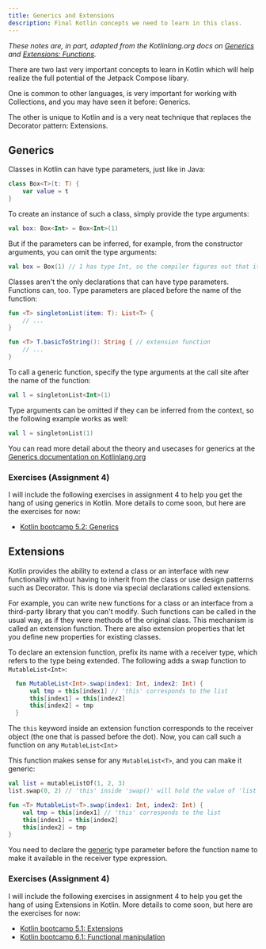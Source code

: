 ```yaml
---
title: Generics and Extensions
description: Final Kotlin concepts we need to learn in this class.
---
```


*These notes are, in part, adapted from the Kotlinlang.org  docs on [Generics](https://kotlinlang.org/docs/generics.html) and [Extensions: Functions](https://kotlinlang.org/docs/extensions.html).* 

There are two last very important concepts to learn in Kotlin which will help realize the full potential of the Jetpack Compose libary. 

One is common to other languages, is very important for working with Collections, and you may have seen it before: Generics. 

The other is unique to Kotlin and is a very neat technique that replaces the Decorator pattern: Extensions.

## Generics

Classes in Kotlin can have type parameters, just like in Java:

```kotlin
class Box<T>(t: T) {
    var value = t
}
```

To create an instance of such a class, simply provide the type arguments:

```kotlin
val box: Box<Int> = Box<Int>(1)
```

But if the parameters can be inferred, for example, from the constructor arguments, you can omit the type arguments:

```kotlin
val box = Box(1) // 1 has type Int, so the compiler figures out that it is Box<Int>
```

Classes aren't the only declarations that can have type parameters. Functions can, too. Type parameters are placed before the name of the function:

```kotlin title=""
fun <T> singletonList(item: T): List<T> {
    // ...
}

fun <T> T.basicToString(): String { // extension function
    // ...
}
```

To call a generic function, specify the type arguments at the call site after the name of the function:

```kotlin
val l = singletonList<Int>(1)
```

Type arguments can be omitted if they can be inferred from the context, so the following example works as well:

```kotlin
val l = singletonList(1)
```

You can read more detail about the theory and usecases for generics at the [Generics documentation on Kotlinlang.org](https://kotlinlang.org/docs/generics.html)

### Exercises (Assignment 4)

I will include the following exercises in assignment 4 to help you get the hang of using generics in Kotlin. More details to come soon, but here are the exercises for now:

- [Kotlin bootcamp 5.2: Generics](https://developer.android.com/codelabs/kotlin-bootcamp-generics#0)

## Extensions

Kotlin provides the ability to extend a class or an interface with new functionality without having to inherit from the class or use design patterns such as Decorator. This is done via special declarations called extensions.

For example, you can write new functions for a class or an interface from a third-party library that you can't modify. Such functions can be called in the usual way, as if they were methods of the original class. This mechanism is called an extension function. There are also extension properties that let you define new properties for existing classes.

To declare an extension function, prefix its name with a receiver type, which refers to the type being extended. The following adds a swap function to `MutableList<Int>`:

```kotlin
  fun MutableList<Int>.swap(index1: Int, index2: Int) {
      val tmp = this[index1] // 'this' corresponds to the list
      this[index1] = this[index2]
      this[index2] = tmp
  }
```

The `this` keyword inside an extension function corresponds to the receiver object (the one that is passed before the dot). Now, you can call such a function on any `MutableList<Int>`

This function makes sense for any `MutableList<T>`, and you can make it generic:

```kotlin
val list = mutableListOf(1, 2, 3)
list.swap(0, 2) // 'this' inside 'swap()' will hold the value of 'list'
```

```kotlin
fun <T> MutableList<T>.swap(index1: Int, index2: Int) {
    val tmp = this[index1] // 'this' corresponds to the list
    this[index1] = this[index2]
    this[index2] = tmp
}
```

You need to declare the [generic](#generics) type parameter before the function name to make it available in the receiver type expression. 

### Exercises (Assignment 4)

I will include the following exercises in assignment 4 to help you get the hang of using Extensions in Kotlin. More details to come soon, but here are the exercises for now:

- [Kotlin bootcamp 5.1: Extensions](https://developer.android.com/codelabs/kotlin-bootcamp-extensions#0)
- [Kotlin bootcamp 6.1: Functional manipulation](https://developer.android.com/codelabs/kotlin-bootcamp-sams#0)
